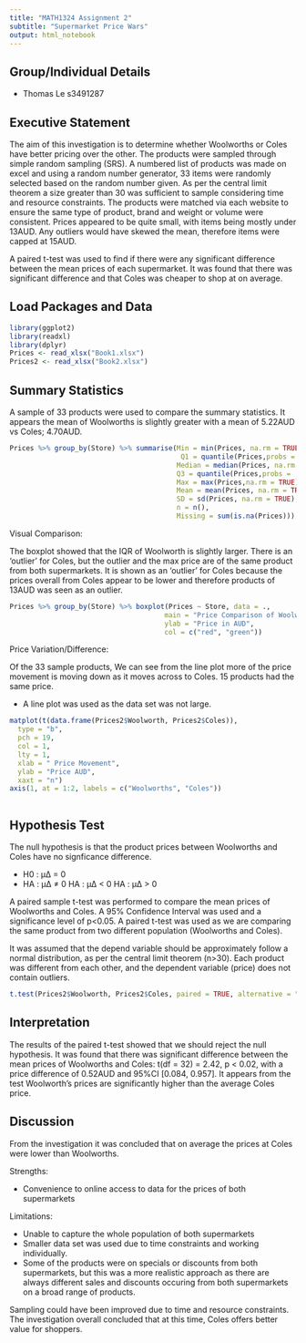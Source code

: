 ---
title: "MATH1324 Assignment 2"
subtitle: "Supermarket Price Wars"
output: html_notebook
---

## Group/Individual Details

* Thomas Le s3491287  

## Executive Statement

The aim of this investigation is to determine whether Woolworths or Coles have better pricing over the other. The products were sampled through simple random sampling (SRS). A numbered list of products was made on excel and using a random number generator, 33 items were randomly selected based on the random number given. As per the central limit theorem a size greater than 30 was sufficient to sample considering time and resource constraints. 
The products were matched via each website to ensure the same type of product, brand and weight or volume were consistent.
Prices appeared to be quite small, with items being mostly under 13AUD. Any outliers would have skewed the mean, therefore items were capped at 15AUD. 

A paired t-test was used to find if there were any significant difference between the mean prices of each supermarket. It was found that there was significant difference and that Coles was cheaper to shop at on average. 

## Load Packages and Data

```{r}
library(ggplot2)
library(readxl)
library(dplyr)
Prices <- read_xlsx("Book1.xlsx")
Prices2 <- read_xlsx("Book2.xlsx")
```

## Summary Statistics
A sample of 33 products were used to compare the summary statistics. It appears the mean of Woolworths is slightly greater with a mean of 5.22AUD vs Coles; 4.70AUD.

```{r}
Prices %>% group_by(Store) %>% summarise(Min = min(Prices, na.rm = TRUE),
                                          Q1 = quantile(Prices,probs = .25,na.rm = TRUE),
                                         Median = median(Prices, na.rm = TRUE),
                                         Q3 = quantile(Prices,probs = .75,na.rm = TRUE),
                                         Max = max(Prices,na.rm = TRUE),
                                         Mean = mean(Prices, na.rm = TRUE),
                                         SD = sd(Prices, na.rm = TRUE),
                                         n = n(),
                                         Missing = sum(is.na(Prices)))

```
Visual Comparison:

The boxplot showed that the IQR of Woolworth is slightly larger. There is an 'outlier' for Coles, but the outlier and the max price are of the same product from both supermarkets. It is shown as an 'outlier' for Coles because the prices overall from Coles appear to be lower and therefore products of 13AUD was seen as an outlier. 


```{r}
Prices %>% group_by(Store) %>% boxplot(Prices ~ Store, data = .,
                                      main = "Price Comparison of Woolworths and Coles",
                                      ylab = "Price in AUD",
                                      col = c("red", "green"))
```

Price Variation/Difference:

Of the 33 sample products, We can see from the line plot more of the price movement is moving down as it moves across to Coles. 15 products had the same price. 

* A line plot was used as the data set was not large. 


```{r}
matplot(t(data.frame(Prices2$Woolworth, Prices2$Coles)),
  type = "b",
  pch = 19,
  col = 1,
  lty = 1,
  xlab = " Price Movement",
  ylab = "Price AUD",
  xaxt = "n")
axis(1, at = 1:2, labels = c("Woolworths", "Coles"))



```


## Hypothesis Test
The null hypothesis is that the product prices between Woolworths and Coles have no signficance difference. 

* H0 : μΔ = 0
* HA : μΔ ≠ 0 HA : μΔ < 0 HA : μΔ > 0

A paired sample t-test was performed to compare the mean prices of Woolworths and Coles. A 95% Confidence Interval was used and a significance level of p<0.05.
A paired t-test was used as we are comparing the same product from two different population (Woolworths and Coles). 

It was assumed that the depend variable should be approximately follow a normal distribution, as per the central limit theorem (n>30). Each product was different from each other, and the dependent variable (price) does not contain outliers. 


```{r}
t.test(Prices2$Woolworth, Prices2$Coles, paired = TRUE, alternative = "two.sided")
```

## Interpretation

The results of the paired t-test showed that we should reject the null hypothesis. It was found that there was significant difference between the mean prices of Woolworths and Coles: t(df = 32) = 2.42, p < 0.02, with a price difference of 0.52AUD and 95%CI [0.084, 0.957]. It appears from the test Woolworth's prices are significantly higher than the average Coles price. 

## Discussion 

From the investigation it was concluded that on average the prices at Coles were lower than Woolworths. 

Strengths:

* Convenience to online access to data for the prices of both supermarkets

Limitations:

* Unable to capture the whole population of both supermarkets
* Smaller data set was used due to time constraints and working individually.
* Some of the products were on specials or discounts from both supermarkets, but this was a more realistic approach as there are always different sales and discounts occuring from both supermarkets on a broad range of products. 

Sampling could have been improved due to time and resource constraints. 
The investigation overall concluded that at this time, Coles offers better value for shoppers. 




